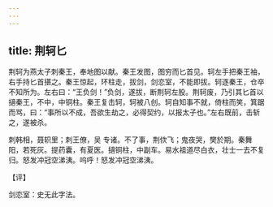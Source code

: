 ```yaml
---
---
---
```

title: 荆轲匕
---







荆轲为燕太子刺秦王，奉地图以献。秦王发图，图穷而匕首见。轲左手把秦王袖，右手持匕首揕之。秦王惊起，环柱走，拔剑，剑恋室，不能即拔。轲逐秦王，仓卒不知所为。左右曰：“王负剑！”负剑，遂拔，断荆轲左股。荆轲废，乃引其匕首以擿秦王，不中，中铜柱。秦王复击轲，轲被八创。轲自知事不就，倚柱而笑，箕踞而骂，曰：“事所以不成，吾欲生劫之，必得契约，以报太子也。”左右既前，击斩之，遂被杀。

刺韩相，聂轵里；刺王僚，吴 专诸。不了事，荆佽飞；鬼夜哭，樊於期。秦舞阳，若死灰。提药囊，有夏医。擿铜柱，中副车。易水祖道尽白衣，壮士一去不复归。怒发冲冠空涕洟。呜呼！怒发冲冠空涕洟。

【评】

剑恋室：史无此字法。